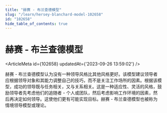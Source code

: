 ```yaml
---
title: "赫赛 - 布兰查德模型"
slug: "/learn/hersey-blanchard-model-102658"
id: "102658"
hide_table_of_contents: true
---
```



# 赫赛 - 布兰查德模型

<ArticleMeta id={102658} updatedAt={'2023-09-26 13:59:02'} />
<div className='border-solid border-b border-t-0 my-4 border-[var(--ifm-color-gray-300)]' />

赫赛 - 布兰查德模型认为没有一种领导风格比其他风格更好。该模型建议领导者应根据领导对象和其能力调整自己的技巧，而不是关注工作场所的因素。根据该模型，成功的领导既与任务相关，又与关系相关。这是一种适应性、灵活的风格，鼓励领导者先考虑他们的追随者 - 个人或团队，然后考虑影响工作环境的因素，然后再决定如何领导。这使他们更有可能实现目标。赫赛 - 布兰查德模型也被称为情境领导模型或理论。
